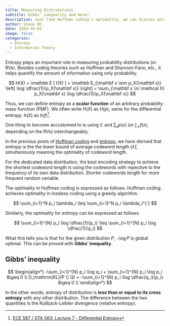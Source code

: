 ```yaml
---
title: Measuring Distributions
subtitle: Gibbs' inequality and more!
description: Just like Huffman coding's optimality, we can discuss entropy's optimality using Gibbs' inequality
author: Shane Oh
date: 2024-10-04
image: false
categories:
  - Entropy
  - Information Theory
---
```


Entropy plays an important role in measuring probability distributions (or RVs).
Besides coding theories such as Huffman and Shannon-Fano, etc., it helps 
quantify the amount of information using only probability.

$$
H(X) =
\mathbb E [ I(X) ] =
\mathbb E_{\mathbf x \sim p_X(\mathbf x)} \left[ \log \dfrac{1}{p_X(\mathbf x)} \right] =
\sum_{\mathbf x \in \mathcal X} p_X(\mathbf x) \log \dfrac{1}{p_X(\mathbf x)}
$$

Thus, we can define entropy as a **scalar function** of an arbitrary probability mass 
function (PMF). We often write $H(X)$ as $H(p)$, same for the differential entropy: $h(X)$ as $h(f)$[^differential-entropy].

[^differential-entropy]: [ECE 587 / STA 563: Lecture 7 - Diﬀerential Entropy](http://reeves.ee.duke.edu/information_theory/lecture7-Differential_Entropy.pdf)

One thing to become accustomed to is using $\mathbb E$ and 
$\sum_x p(x)$ (or $\int_\mathcal{X} f(x)$, depending on the RVs) interchangeably.

In the previous posts of [Huffman coding](HuffmanCoding.qmd) and [entropy](Entropy.qmd),
we have derived that entropy is the the lower bound of average codeword length ($\bar \lambda$),
simultaniously meaning the optimality of codeword length.

For the dedicated data distribution,
the best encoding strategy to achieve the shortest codeword length is
using the codewords with repective to the frequency of its own data distribution.
Shorter codewords length for more frequent random variable.

The optimality in Huffman coding is expressed as follows.
Huffman coding achieves optimality in lossless coding using a greedy algorithm.

$$
\sum_{i=1}^N p_i \lambda_i \leq
\sum_{i=1}^N p_i \lambda_i^{'}
$$

Similarly, the optimality for entropy can be expressed as follows.

$$
\sum_{i=1}^{N} p_i \log \dfrac{1}{p_i} \leq \sum_{i=1}^{N} p_i \log \dfrac{1}{q_i}
$$

What this tells you is that for the given distribution $P$, $-\log P$ is global optimal.
This can be proved with **Gibbs' inequality**.

## Gibbs' inequality

$$
\begin{align*}
-\sum_{i=1}^{N} p_i \log q_i + \sum_{i=1}^{N} p_i \log p_i &\geq 0 \\
D_\mathrm{KL}(P \| Q) = -\sum_{i=1}^{N} p_i \log \dfrac{q_i}{p_i} &\geq 0 \\
\end{align*}
$$

In the other words, entropy of distribution is **less than or equal to its cross entropy** with any other distribution.
The difference between the two quantities is the Kullback-Leibler divergence (relative entropy).
